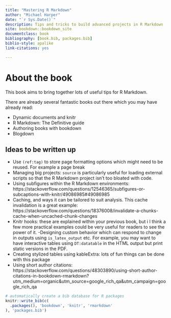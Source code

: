 ```yaml
--- 
title: "Mastering R Markdown"
author: "Michael Harper"
date: "`r Sys.Date()`"
description: Tips and tricks to build advanced projects in R Markdown
site: bookdown::bookdown_site
documentclass: book
bibliography: [book.bib, packages.bib]
biblio-style: apalike
link-citations: yes

---
```


# About the book

This book aims to bring together lots of useful tips for R Markdown.

There are already several fantastic books out there which you may have already read:

- Dynamic documents and knitr
- R Markdown: The Definitive guide
- Authoring books with bookdown
- Blogdown

## Ideas to be written up

- Use `(ref:tag)` to store page formatting options which might need to be reused. For example a page break
- Managing big projects: `source` is particularly useful for loading external scripts so that the R Markdown project isn't too bloated with code.
- Using subfigures within the R Markdown environments: https://stackoverflow.com/questions/12546365/subfigures-or-subcaptions-with-knitr/49086985#49086985
- Caching, and ways it can be tailored to suit analysis. This cache invalidation is a great example: https://stackoverflow.com/questions/18376008/invalidate-a-chunks-cache-when-uncached-chunk-changes
- Knitr hooks: these are explained within your previous book, but i I think a few more practical examples could be very useful for readers to see the power of it.
-Designing custom behavior which can respond to change in outputs using `is_latex_output` etc. For example, you may want to have interactive tables using `DT:datatable` in the HTML output but print static versions in the PDF.
- Creating stylized tables using kableExtra: lots of fun things can be done with this package
- Using short author citations: https://stackoverflow.com/questions/48303890/using-short-author-citations-in-bookdown-rmarkdown?utm_medium=organic&utm_source=google_rich_qa&utm_campaign=google_rich_qa




```r
# automatically create a bib database for R packages
knitr::write_bib(c(
  .packages(), 'bookdown', 'knitr', 'rmarkdown'
), 'packages.bib')
```
